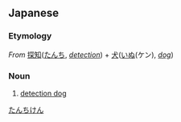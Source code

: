 ==Japanese==
{{ja-kanjitab|たん|ち|けん|yomi=o}}

===Etymology===
''From'' [[探知]]([[たんち]], ''[[detection]]'') + [[犬]]([[いぬ]](ケン), ''[[dog]]'')

===Noun===
{{ja-noun|たんちけん}}

# [[detection dog]]
[[Category:ja:Working dogs|たんちけん]]